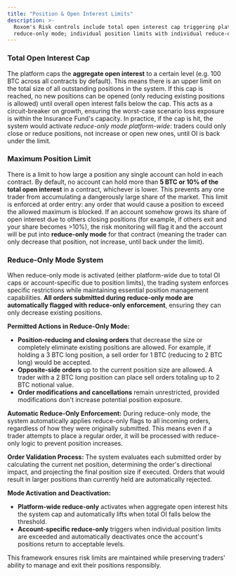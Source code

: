 ```yaml
---
title: "Position & Open Interest Limits"
description: >-
  Roxom's Risk controls include total open interest cap triggering platform-wide
  reduce-only mode; individual position limits with individual reduce-only mode.
---
```


### **Total Open Interest Cap**

The platform caps the **aggregate open interest** to a certain level (e.g. 100 BTC across all contracts by default). This means there is an upper limit on the total size of all outstanding positions in the system. If this cap is reached, no new positions can be opened (only reducing existing positions is allowed) until overall open interest falls below the cap. This acts as a circuit-breaker on growth, ensuring the worst-case scenario loss exposure is within the Insurance Fund's capacity. In practice, if the cap is hit, the system would activate _reduce-only mode platform-wide_: traders could only close or reduce positions, not increase or open new ones, until OI is back under the limit.

### **Maximum Position Limit**

There is a limit to how large a position any single account can hold in each contract. By default, no account can hold more than **5 BTC or 10% of the total open interest** in a contract, whichever is lower. This prevents any one trader from accumulating a dangerously large share of the market. This limit is enforced at order entry: any order that would cause a position to exceed the allowed maximum is blocked. If an account somehow grows its share of open interest due to others closing positions (for example, if others exit and your share becomes >10%), the risk monitoring will flag it and the account will be put into **reduce-only mode** for that contract (meaning the trader can only decrease that position, not increase, until back under the limit).

### **Reduce-Only Mode System**

When reduce-only mode is activated (either platform-wide due to total OI caps or account-specific due to position limits), the trading system enforces specific restrictions while maintaining essential position management capabilities. **All orders submitted during reduce-only mode are automatically flagged with reduce-only enforcement**, ensuring they can only decrease existing positions.

**Permitted Actions in Reduce-Only Mode:**

* **Position-reducing and closing orders** that decrease the size or completely eliminate existing positions are allowed. For example, if holding a 3 BTC long position, a sell order for 1 BTC (reducing to 2 BTC long) would be accepted.
* **Opposite-side orders** up to the current position size are allowed. A trader with a 2 BTC long position can place sell orders totaling up to 2 BTC notional value.
* **Order modifications and cancellations** remain unrestricted, provided modifications don't increase potential position exposure.

**Automatic Reduce-Only Enforcement:** During reduce-only mode, the system automatically applies reduce-only flags to all incoming orders, regardless of how they were originally submitted. This means even if a trader attempts to place a regular order, it will be processed with reduce-only logic to prevent position increases.

**Order Validation Process:** The system evaluates each submitted order by calculating the current net position, determining the order's directional impact, and projecting the final position size if executed. Orders that would result in larger positions than currently held are automatically rejected.

**Mode Activation and Deactivation:**

* **Platform-wide reduce-only** activates when aggregate open interest hits the system cap and automatically lifts when total OI falls below the threshold.
* **Account-specific reduce-only** triggers when individual position limits are exceeded and automatically deactivates once the account's positions return to acceptable levels.

This framework ensures risk limits are maintained while preserving traders' ability to manage and exit their positions responsibly.